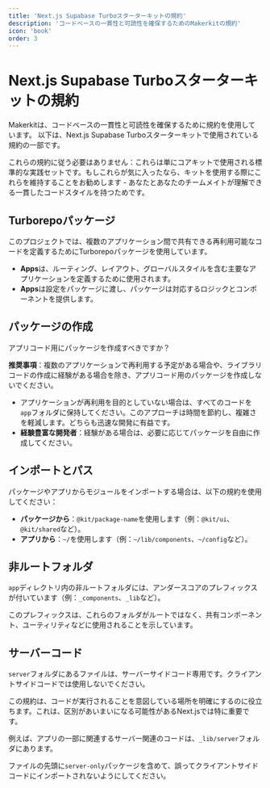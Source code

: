 ```yaml
---
title: 'Next.js Supabase Turboスターターキットの規約'
description: 'コードベースの一貫性と可読性を確保するためのMakerkitの規約'
icon: 'book'
order: 3
---
```


# Next.js Supabase Turboスターターキットの規約

Makerkitは、コードベースの一貫性と可読性を確保するために規約を使用しています。
以下は、Next.js Supabase Turboスターターキットで使用されている規約の一部です。

これらの規約に従う必要はありません：これらは単にコアキットで使用される標準的な実践セットです。もしこれらが気に入ったなら、キットを使用する際にこれらを維持することをお勧めします - あなたとあなたのチームメイトが理解できる一貫したコードスタイルを持つためです。

## Turborepoパッケージ

このプロジェクトでは、複数のアプリケーション間で共有できる再利用可能なコードを定義するためにTurborepoパッケージを使用しています。

- **Apps**は、ルーティング、レイアウト、グローバルスタイルを含む主要なアプリケーションを定義するために使用されます。
- **Apps**は設定をパッケージに渡し、パッケージは対応するロジックとコンポーネントを提供します。

## パッケージの作成

アプリコード用にパッケージを作成すべきですか？

**推奨事項**：複数のアプリケーションで再利用する予定がある場合や、ライブラリコードの作成に経験がある場合を除き、アプリコード用のパッケージを作成しないでください。
- アプリケーションが再利用を目的としていない場合は、すべてのコードを`app`フォルダに保持してください。このアプローチは時間を節約し、複雑さを軽減します。どちらも迅速な開発に有益です。
- **経験豊富な開発者**：経験がある場合は、必要に応じてパッケージを自由に作成してください。

## インポートとパス

パッケージやアプリからモジュールをインポートする場合は、以下の規約を使用してください：

- **パッケージから**：`@kit/package-name`を使用します（例：`@kit/ui`、`@kit/shared`など）。
- **アプリから**：`~/`を使用します（例：`~/lib/components`、`~/config`など）。

## 非ルートフォルダ

`app`ディレクトリ内の非ルートフォルダには、アンダースコアのプレフィックスが付いています（例：`_components`、`_lib`など）。

このプレフィックスは、これらのフォルダがルートではなく、共有コンポーネント、ユーティリティなどに使用されることを示しています。

## サーバーコード

`server`フォルダにあるファイルは、サーバーサイドコード専用です。クライアントサイドコードでは使用しないでください。

この規約は、コードが実行されることを意図している場所を明確にするのに役立ちます。これは、区別があいまいになる可能性があるNext.jsでは特に重要です。

例えば、アプリの一部に関連するサーバー関連のコードは、`_lib/server`フォルダにあります。

ファイルの先頭に`server-only`パッケージを含めて、誤ってクライアントサイドコードにインポートされないようにしてください。
